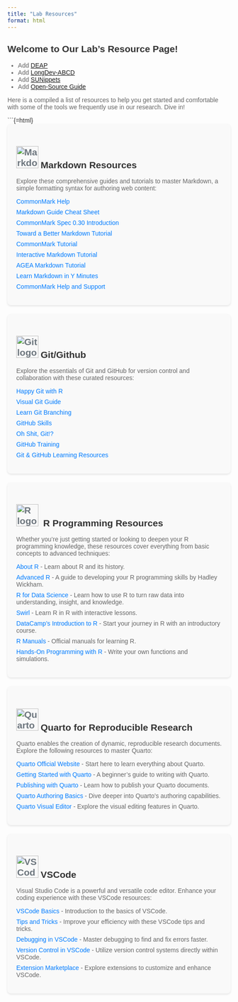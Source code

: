 ```yaml
---
title: "Lab Resources"
format: html
---
```


 <style>
body {
  color: #333; /* Default text color for the body, ensures readability */
  font-family: Arial, sans-serif; /* Optional: Sets a default font for consistency */
}

h1, h2, h3, h4, h5, h6 {
  color: #333; /* Ensures headings are visible and consistent */
}

p, li {
  color: #666; /* Sets a lighter color for paragraph text and list items */
}

.resources-section {
  background-color: #f9f9f9;
  padding: 20px;
  border-radius: 8px;
  box-shadow: 0 2px 4px rgba(0, 0, 0, 0.1);
  margin-bottom: 20px;
  color: #333; /* Ensures text within resources sections is readable */
}

.resources-section h2 {
  margin-bottom: 16px;
}

.resources-section ul {
  list-style-type: none;
  padding: 0;
}

.resources-section li {
  margin-bottom: 8px;
}

.resources-section a {
  text-decoration: none;
  color: #007bff;
  transition: color 0.3s ease;
}

.resources-section a:hover {
  color: #0056b3;
  text-decoration: underline;
}

.icon {
  margin-right: 5px;
  color: #6c757d; /* Adjusts the color of the FontAwesome icon */
}
</style>

## Welcome to Our Lab's Resource Page!

- Add [DEAP](https://abcd-deap.ucsd.edu/applications/User/user_auth.php) 
- Add [LongDev-ABCD](https://opendevsci.github.io/LongDev-ABCD/)
- Add [SUNippets](sunippets.qmd)
- Add [Open-Source Guide](https://opensource.guide/)

Here is a compiled a list of resources to help you get started and comfortable with some of the tools we frequently use in our research. Dive in! 

```{=html}
<div class="resources-section">
  <h2><img src="https://upload.wikimedia.org/wikipedia/commons/thumb/4/48/Markdown-mark.svg/2880px-Markdown-mark.svg.png" alt="Markdown logo" class="icon" style="width: 50px; height: auto;">Markdown Resources</h2>
  <p>Explore these comprehensive guides and tutorials to master Markdown, a simple formatting syntax for authoring web content:</p>
  <ul>
    <li><a href="https://commonmark.org/help/" target="_blank" rel="noopener noreferrer">CommonMark Help</a></li>
    <li><a href="https://www.markdownguide.org/cheat-sheet/" target="_blank" rel="noopener noreferrer">Markdown Guide Cheat Sheet</a></li>
    <li><a href="https://spec.commonmark.org/0.30/#introduction" target="_blank" rel="noopener noreferrer">CommonMark Spec 0.30 Introduction</a></li>
    <li><a href="https://blog.codinghorror.com/toward-a-better-markdown-tutorial/" target="_blank" rel="noopener noreferrer">Toward a Better Markdown Tutorial</a></li>
    <li><a href="https://commonmark.org/help/tutorial/" target="_blank" rel="noopener noreferrer">CommonMark Tutorial</a></li>
    <li><a href="https://eherrera.net/markdowntutorial/" target="_blank" rel="noopener noreferrer">Interactive Markdown Tutorial</a></li>
    <li><a href="https://agea.github.io/tutorial.md/" target="_blank" rel="noopener noreferrer">AGEA Markdown Tutorial</a></li>
    <li><a href="https://learnxinyminutes.com/docs/markdown/" target="_blank" rel="noopener noreferrer">Learn Markdown in Y Minutes</a></li>
    <li><a href="https://commonmark.org/help/" target="_blank" rel="noopener noreferrer">CommonMark Help and Support</a></li>
  </ul>
</div>

<div class="resources-section">
  <h2><img src="https://git-scm.com/images/logos/downloads/Git-Icon-1788C.svg" alt="Git logo" class="icon" style="width: 50px; height: auto;">Git/Github</h2>
  <p>Explore the essentials of Git and GitHub for version control and collaboration with these curated resources:</p>
  <ul>
    <li><a href="https://happygitwithr.com/" target="_blank" rel="noopener noreferrer">Happy Git with R</a></li>
    <li><a href="https://marklodato.github.io/visual-git-guide/index-en.html/" target="_blank" rel="noopener noreferrer">Visual Git Guide</a></li>
    <li><a href="https://learngitbranching.js.org/" target="_blank" rel="noopener noreferrer">Learn Git Branching</a></li>
    <li><a href="https://github.com/skills/" target="_blank" rel="noopener noreferrer">GitHub Skills</a></li>
    <li><a href="https://ohshitgit.com/" target="_blank" rel="noopener noreferrer">Oh Shit, Git!?</a></li>
    <li><a href="https://github.com/githubtraining/" target="_blank" rel="noopener noreferrer">GitHub Training</a></li>
    <li><a href="https://docs.github.com/en/get-started/start-your-journey/git-and-github-learning-resources/" target="_blank" rel="noopener noreferrer">Git & GitHub Learning Resources</a></li>
  </ul>
</div>


<div class="resources-section">
  <h2><img src="https://www.r-project.org/logo/Rlogo.png" alt="R logo" class="icon" style="width: 50px; height: auto;"> R Programming Resources</h2>
  <p>Whether you're just getting started or looking to deepen your R programming knowledge, these resources cover everything from basic concepts to advanced techniques:</p>
  <ul>
    <li><a href="https://www.r-project.org/about.html" target="_blank" rel="noopener noreferrer">About R</a> - Learn about R and its history.</li>
    <li><a href="https://adv-r.hadley.nz/" target="_blank" rel="noopener noreferrer">Advanced R</a> - A guide to developing your R programming skills by Hadley Wickham.</li>
    <li><a href="https://r4ds.had.co.nz/" target="_blank" rel="noopener noreferrer">R for Data Science</a> - Learn how to use R to turn raw data into understanding, insight, and knowledge.</li>
    <li><a href="https://swirlstats.com/" target="_blank" rel="noopener noreferrer">Swirl</a> - Learn R in R with interactive lessons.</li>
    <li><a href="https://www.datacamp.com/courses/free-introduction-to-r" target="_blank" rel="noopener noreferrer">DataCamp's Introduction to R</a> - Start your journey in R with an introductory course.</li>
    <li><a href="https://cran.r-project.org/manuals.html" target="_blank" rel="noopener noreferrer">R Manuals</a> - Official manuals for learning R.</li>
    <li><a href="https://rstudio-education.github.io/hopr/" target="_blank" rel="noopener noreferrer">Hands-On Programming with R</a> - Write your own functions and simulations.</li>
  </ul>
</div>

<div class="resources-section">
  <h2><img src="img/quarto_logo.png" alt="Quarto logo" class="icon" style="width: 50px; height: auto;">Quarto for Reproducible Research</h2>
  <p>Quarto enables the creation of dynamic, reproducible research documents. Explore the following resources to master Quarto:</p>
  <ul>
    <li><a href="https://quarto.org/" target="_blank" rel="noopener noreferrer">Quarto Official Website</a> - Start here to learn everything about Quarto.</li>
    <li><a href="https://quarto.org/docs/get-started/" target="_blank" rel="noopener noreferrer">Getting Started with Quarto</a> - A beginner's guide to writing with Quarto.</li>
    <li><a href="https://quarto.org/docs/publishing/" target="_blank" rel="noopener noreferrer">Publishing with Quarto</a> - Learn how to publish your Quarto documents.</li>
    <li><a href="https://quarto.org/docs/authoring/" target="_blank" rel="noopener noreferrer">Quarto Authoring Basics</a> - Dive deeper into Quarto's authoring capabilities.</li>
    <li><a href="https://quarto.org/docs/visual-editor/" target="_blank" rel="noopener noreferrer">Quarto Visual Editor</a> - Explore the visual editing features in Quarto.</li>
  </ul>
</div>

<div class="resources-section">
  <h2><img src="https://upload.wikimedia.org/wikipedia/commons/9/9a/Visual_Studio_Code_1.35_icon.svg" alt="VSCode logo" class="icon vscode" style="width: 50px; height: auto;">VSCode</h2>
  <p>Visual Studio Code is a powerful and versatile code editor. Enhance your coding experience with these VSCode resources:</p>
  <ul>
    <li><a href="https://code.visualstudio.com/docs/introvideos/basics" target="_blank" rel="noopener noreferrer">VSCode Basics</a> - Introduction to the basics of VSCode.</li>
    <li><a href="https://code.visualstudio.com/docs/getstarted/tips-and-tricks" target="_blank" rel="noopener noreferrer">Tips and Tricks</a> - Improve your efficiency with these VSCode tips and tricks.</li>
    <li><a href="https://code.visualstudio.com/docs/editor/debugging" target="_blank" rel="noopener noreferrer">Debugging in VSCode</a> - Master debugging to find and fix errors faster.</li>
    <li><a href="https://code.visualstudio.com/docs/editor/versioncontrol" target="_blank" rel="noopener noreferrer">Version Control in VSCode</a> - Utilize version control systems directly within VSCode.</li>
    <li><a href="https://code.visualstudio.com/docs/editor/extension-marketplace" target="_blank" rel="noopener noreferrer">Extension Marketplace</a> - Explore extensions to customize and enhance VSCode.</li>
  </ul>
</div>


